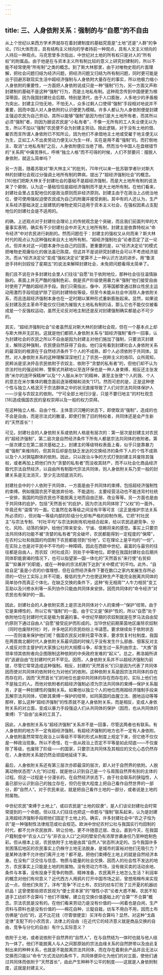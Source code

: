 ```yaml
---
---
---
```

title: 三、人身依附关系：强制的与“自愿”的不自由
---




从上个世纪以来西方学术界就存在着封建制度的基础究竟是“土地”还是“人群”的争论。[15]大体而言，具有结构主义倾向的学者持前一种观点，具有人文主义倾向的人持后一种观点。马克思曾多次指出，中世纪对土地的所有权只是对人的“所有权”的附属品。由于他是在与资本主义所有制比较的意义上研究封建制的，所以不能不经常使用“所有制”之类的概念。到了斯大林那里，由于对唯物史观的片面理解，把社会问题归结为经济问题，把经济问题又归结为所有制问题，同时更可能是出于回避苏联现实生活中超经济强制与人身依附大量存在的事实，所以他极力缩小人身依附的重要性，一方面把人身依附说成只是一种“强制”行为，另一方面又声称封建制的基础不是这种“强制”行为，而是土地私有制。这种观念传到中国便更为根深蒂固，因为我国封建社会后期，特别是清代，由于人口膨胀，人多地少的矛盾极为突出，封建主只怕无地，不怕无人，众多过剩人口使得“强制”手段相对地说并不重要，因而中国人对人身依附的认识便更为模糊。许多人都认为人身依附便是封建主强迫农民为自己劳动，其所以能够“强制”是因为他们是大土地所有者，而其所以必须“强制”者，则因为据说农民是“小私有者”，不像一无所有的工人失业便无以为生，所以不加以“强制”农民便不会为封建主劳动。按此逻辑，对于没有土地的佃、雇农而言所谓人身依附已不知所云，因为他们不承佃地主土地或受雇于地主便无以为生，正如工人不出卖劳动力便无以为生一样，实在是用不着“强制”的。而打倒地主、取消“土地私有制”之后，人身依附便应当绝了根。然而当今中国人在盘根错节的“关系网”中痛苦挣扎，呼唤“独立人格”而不可得的时候，人们不禁要问：摆脱人身依附，就这么简单吗？

另一方面，随着苏联对“斯大林主义”的批判，70年代以来一批苏联学者针对斯大林的封建社会观过分强调土地所有制的弊病，提出了“超经济强制社会”的概念。[16]他们把斯大林关于封建社会的基础不是超经济强制，而是大土地所有制的说法来了个颠倒，认为这一基础恰恰是超经济强制而不是大土地所有制。在他们看来，封建社会里占支配地位的是政治原则而非经济原则。封建主由于在政治上占统治地位，便可使用强权迫使农民成为自己的附庸并接受剥削。其中有的人还认为，生产关系经济基础决定上层建筑的唯物史观只适用于资本主义社会，在强权因素占支配地位的封建社会是不适用的。

的确，上述观点对于封建社会理论上的传统观念是个突破，而且我们前面列举的大量事实表明，确实有不少封建社会中并无大土地所有制，封建主是依靠特权从“命令经济”中对农民进行剥削的。然而问题在于：封建主的强权又从何而来？斯大林时代的观点认为这种强权来自大土地所有制，“超经济强制社会”论者否定了这一论点。但并未对这一问题本身作出自己的回答。更重要的是，以“经济决定论”的模式把唯物史观庸俗化的做法虽已陈腐，但这并不是说研究封建社会可以不考虑经济层次。而从“经济决定论”变成“强权决定论”更算不上一种认识方法的进步。用“鲁滨逊手持利剑奴役了星期五”的说法来解释封建社会，未免把问题看得太简单了。

我们且不说在许多封建社会里人们往往“自愿”处于依附地位，那种社会往往温情脉脉的。表面上并无严酷的强制色彩，倒是资产阶级使用暴力来“强制”他们接受自由时使用了严酷的超经济手段。我们只需指出，像中、苏等国都曾通过群众性民主运动用激烈手段彻底铲除了旧的封建特权等级，但至今未能从社会中消除人身依附关系，而且连超经济强制本身也在一定时期以某种形式重新膨胀起来。显然，如果说反封建及民主革命不能仅仅归纳为摧毁大土地私有制的话，那么它也不能仅仅被看成是一个反强权运动，虽然无论反对地主制还是反对封建强制确实都是必不可少的。

其实，“超经济强制社会”论者虽然反对斯大林的封建社会观，但在一个基本点上却与斯大林并无区别。这就是他们都把人身依附关系与“超经济强制”看作一回事，认为封建社会的农民之所以不自由是因为封建主对他们施加了强制，只要消灭封建主，解除这种强制，农民便自然获得了自由。他们没有看到封建社会人身依附关系的最深刻的根源在于自然经济条件下个人的不成熟，即个人必须依附于共同体。显然，对人身依附关系的这种理解深深地打上了农民—民粹主义的烙印。众所周知，民粹派是坚决抨击农民依附于农奴主、依附于“贪婪的私有者”的，但他们却不认为宗法村社的强迫轮种、警察式共耕地以至连环保也是一种人身束缚，相反还主张发扬“米尔的连环保精神”以及“个人服从米尔”的精神，甚至主张使“个人的我、个人的意志在米尔集体的概念面前逐渐模糊和消失”[17]。然而可悲的是，正是这种使个性与独立人格泯灭于宗法群体之中的状况直接导致了人们对宗法共同体保护人——沙皇与农奴主的依附。“宁可全部土地归沙皇，只是不要归地主”的村杜观念[18]造成俄国农民的皇权崇拜以及一般的权力崇拜。

在这种独立人格、自由个性、主体意识沉睡的状态下，即使取消“强制”，造成的也不会是自由，而是宗法式的散漫，即使打倒了旧的特权者，共同体还是会产生新的“天然首长”！

可见，封建社会的人身依附关系或依附人格是有层次的：第一层次是封建主对农民的“超经济强制”，第二层次是自然经济条件下所有人都是宗法共同体的依附者。第一层次建立在第二层次基础之上。封建主的等级特权表面上看，似乎只是靠暴力或“强制”来维持的，但其背后却是在缺乏发达的交换经济的条件下人的个性不成熟以及个人对狭隘群体的依附。因此，只以政治斗争的方式打倒封建主并废除其强权，或者再加上把他们作为“贪婪的私有者”而没收其财产，而不以社会化商品经济取代宗法自然经济，以自由所有制取代宗法共同体，则人身依附关系乃至一般的封建关系是无法消灭，至少无法彻底消灭的。

封建社会中的个人依附于共同体，一方面是由于共同体的束缚，包括超经济强制性的束缚。例如俄国农民不能放弃份地、不能退社、主要经营活动也不能违背村社统一安排，我国的均田农民也不能脱离土地而自由迁居、改业等等。另一方面也是由于共同体的庇护，包括“天然首长”的庇护，因为宗法共同体除了“父权”的一面外，毕竟还有“温情”的一面。它虽然在各等级之间没有平等可言（这正是维护宗法关系所必须的），但对每一等级内部的阶级分化却有严格的抑制作用。它把“村社民主”与宗法专制、“村社平均”与宗法剥削有机地结合起来，给以农民逃避竞争、分化、风险、动荡的保护，给他们带来安全、宁谧、信赖将来的感觉。事实上只要宗法共同体的功能不被“贪婪的私有者”完全破坏，农民都能得到一定程度的“保障”，在农村公社和我国的均田制下农民都能领到“份地”。它在理论上是平均的“一份”，在实际上也是对平民中不平均的一种障碍。因此在西欧中世纪，最富的与最穷的往往都是自由人，而农奴（村社成员）则处于中等地位。即使在我国封建社会后期共同体职能衰竭的情况下，也可以指望家—国一体化的“天然首长”来行使“右贫抑富”“抑兼并”的职能，或在一种新的宗法机制下达到“关中模式”的平均。此外，“自给自足”虽是小农的价值理想，但在自然经济条件下要在数口之家内发展生存所必须的一切分工实际上并不可能，极低的生产力也使这种生产不能完全脱离共同体的简单协作而真正个体化。在缺乏交换的条件下，这种“有无相周”“人牛力相贸”变工互助以及兴修水利等一系列协作只能由共同体来安排。因而共同体的“命令经济”对农民也有保护的一面。

因此，封建社会的人身依附实质上是宗法共同体对个人的束缚一“保护”纽带。由于它是束缚性的，所以它有“强制”的一面，由于它又是“保护”性的，所以“自愿”处于依附地位在封建时代实是极为普遍的事。中世纪早期的农奴制就是在罗马法自由契约原则下通过自由人“自愿”接受庇护而形成的。当19世纪前期莱茵地区废除农奴制（同时也废除村社）时，许多地区的农民纷纷上书请愿。要求继续处于依附状态——否则谁来保护他们呢？俄国农民反对斯托雷平改革，要求恢复村社制度。我国在两晋南北朝时代人身依附关系最巩固的时候几乎没有发生什么部曲、佃客反对主人或反对宗主督护的大家族公社的大规模斗争，却发生过一系列由宗主、“大族”首领率领其依附者向企图限制这种依附的中央政府发难的“起义”。总之，弗洛姆所讲的“逃避自由”在封建时代并不罕见。因而，人身依附关系并不以超经济强制为前提，尽管它常常造成这种强制。相反，封建的“天然首长”们只是因为代表了共同体因而使对共同体的依附转化为对他们的依附。这种依附关系是因宗法共同体的存在而存在的，因而“天然首长”们的地位也是仰共同体的存在而存在的，实际上他们也不是独立的人。而他对依附者的超经济强制必须为宗法共同体的束缚—保护关系服务，才是一种封建性的强制关系。如果他以独立个人的地位而用超经济强制手段来瓦解宗法共同体，切断其束缚一保护的纽带，如同英国的血腥立法、圈地运动等等那样，那么这种“超经济强制”的性质就不是人身依附关系，而是相反，变成人身依附关系的对立面，变成以暴力手段强迫人们从共同体的保护（因而，也从共同体的束缚）下“自由”出来的工具了。

因此，人身依附关系与“超经济强制”关系并不是一回事，尽管这两者也有联系。有人身依附的地方不一定有超经济强制，有超经济强制的地方也不一定有人身依附。人身依附虽然常常在政治上以等级不平等的形式从制度上规定下来，但它绝不仅仅是一种政治现象。所以不奇怪，在一些从政治上否定不平等是如此彻底——不仅废除了等级，也废除了阶级——的国家，只要宗法共同体及其相应的文化心态仍然存在，人身依附关系就仍然会顽固地延续下来。

最后，人身依附关系还有第三层次亦即最深的层次，即人对于自然界的依附。人脱离动物状态而“人化”的过程，就是他认识到自己是一个与周围自然界有别的主体的过程。但这一过程是十分漫长的。在自然经济状态下，由于社会联系的狭隘性，人虽已部分认识到自己的独立存在，但仍在很大程度上把自己看作自然世界的一部分，即“自然人”。对于农民来说，就是把自己看作土地的一部分，或者说是土地的附属物。

中世纪农民“束缚于土地上”，或曰农民是“土地的奴隶”，是人们谈论封建社会时常常提到的一个命题。但以往人们往往也把这一命题与“强制”联系起来，认为是封建主用超经济强制手段把他们固定于土地上的。确实，许多封建社会中“农之子恒为农”是一种强制性法律规范或社会规范。欧洲中世纪农村公社与我国实行均田制的时代，都不允许农民放弃、转让份地，更不许随意迁居、改业。直到今天，在我国户籍制度中“农业人口”与“非农业人口”之间的壁垒仍有浓厚世袭身份乃至种姓制色彩。但从根本上说，农民依附于土地是由其“自然人”状态所决定的。当今我国许多贫困落后地区的农民事实上仍株守土地无法脱身，是城市的富裕对他们无吸引力？是某种法律不允许他们离开土地？都不是。把他们束缚在土地上的就是自然经济本身。在没有广泛交往与信息、物质与能量的社会交换、因而人的社会性不发达的地方，农民事实上只能是土地的附属物。没有劳动力市场，没有做买卖的活动余地、条件与本事，没有投身于竞争的物质、精神准备，农民离开土地怎么生活？利润率的概念对他们有何意义？近代西方人用鸦片打开中国市场之前，曾想用棉布来实现这一点，但他们失败了。洋布“竞争”不过土布，农妇的纺车打败了兰开夏的机器纺织品！这曾使那些把农民视为“便士资本家”的“理性小农”论者大惑不解。农民不知道手工纺织不合算吗？他们不理解，建立在交换价值基础上的“合算”“不合算”概念。宗法农民是没有的。在他们看来劳动力是没有价值的——闲着也是白闲，生产资料与原料也是没有价值的——棉花自种，兰靛自栽，纺车不用白不用，因而土布仿佛是“白捡”的，这不比花钱（尽管很便宜）买洋布合算吗？显然，对这种“戈森定律”支配下的小农而言，法律上的自由（在近代它的经济意义就是商品交换的自由，竞争与分化的自由）有什么实际意义？

依附于土地，或者说依附于自然界的“自然人”，在与自然结为一体时也就与他人结为一体了。他们不能脱离人与人之间那原始的宗法血缘关系的自然脐带以及由此复制出来的种种关系，也就是不能脱离宗法共同体，而在存在着剩余产品并且无法以交换而只能以“命令”方式流动的条件下，共同体便异化为他们的对立面，使他们通过共同体而依附于“天然首长”，由此产生种种不公平的制度——这就是人身依附制度，这就是封建主义。